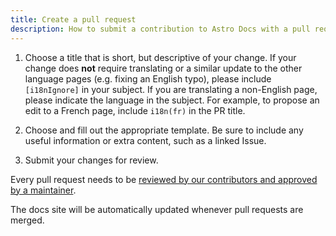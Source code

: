 ```yaml
---
title: Create a pull request
description: How to submit a contribution to Astro Docs with a pull request.
---
```


<Steps>

1. Choose a title that is short, but descriptive of your change. If your change does **not** require translating or a similar update to the other language pages (e.g. fixing an English typo), please include `[i18nIgnore]` in your subject. If you are translating a non-English page, please indicate the language in the subject. For example, to propose an edit to a French page, include `i18n(fr)` in the PR title.

2. Choose and fill out the appropriate template. Be sure to include any useful information or extra content, such as a linked Issue.

3. Submit your changes for review.

</Steps>

Every pull request needs to be [reviewed by our contributors and approved by a maintainer](/first-time/pr-review-process/).

The docs site will be automatically updated whenever pull requests are merged.

